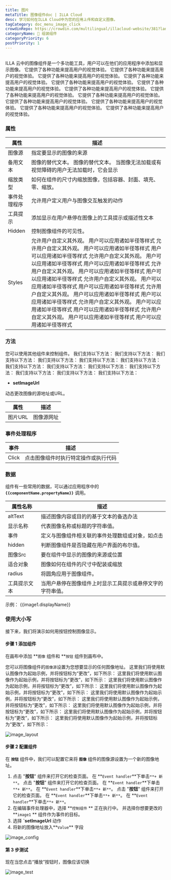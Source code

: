 ```yaml
---
title: 图片
metaTitle: 图像组件doc | ILLA Cloud
desc: 学习如何在ILLA Cloud中为您的应用上传和自定义图像。
tagCategory: doc_menu_image_click
crowdinRepo: https://crowdin.com/multilingual/illacloud-website/381?languages=zhcn&filter=basic&value=0
categoryName: 🧬 组装组件
categoryPriority: 6
postPriority: 1
---
```


## <h2 hidden>什么是图片？</h2>

ILLA 云中的图像组件是一个多功能工具，用户可以在他们的应用程序中添加和显示图像。 它提供了各种功能来提高用户的视觉体验。 它提供了各种功能来提高用户的视觉体验。 它提供了各种功能来提高用户的视觉体验。 它提供了各种功能来提高用户的视觉体验。 它提供了各种功能来提高用户的视觉体验。 它提供了各种功能来提高用户的视觉体验。 它提供了各种功能来提高用户的视觉体验。 它提供了各种功能来提高用户的视觉体验。 它提供了各种功能来提高用户的视觉体验。 它提供了各种功能来提高用户的视觉体验。 它提供了各种功能来提高用户的视觉体验。 它提供了各种功能来提高用户的视觉体验。 它提供了各种功能来提高用户的视觉体验。

### 属性

| 属性            | 描述                                                                                                                                                                                                                                                                                                                                                   |
| ------------- | ---------------------------------------------------------------------------------------------------------------------------------------------------------------------------------------------------------------------------------------------------------------------------------------------------------------------------------------------------- |
| 图像源           | 指定要显示的图像的来源                                                                                                                                                                                                                                                                                                                                          |
| 备用文本          | 图像的替代文本。 图像的替代文本。 当图像无法加载或有视觉障碍的用户无法加载时，它会显示                                                                                                                                                                                                                                                                                                         |
| 缩放类型          | 如何在组件的尺寸内缩放图像，包括容器、封面、填充、零、缩放。                                                                                                                                                                                                                                                                                                                       |
| 事件处理程序        | 允许用户定义用户与图像交互触发的动作                                                                                                                                                                                                                                                                                                                                   |
| 工具提示          | 添加显示在用户悬停在图像上的工具提示或描述性文本                                                                                                                                                                                                                                                                                                                             |
| Hidden        | 控制图像组件的可见性。                                                                                                                                                                                                                                                                                                                                          |
| Styles        | 允许用户自定义其外观。 用户可以应用诸如半径等样式 允许用户自定义其外观。 用户可以应用诸如半径等样式 用户可以应用诸如半径等样式 允许用户自定义其外观。 用户可以应用诸如半径等样式 用户可以应用诸如半径等样式 允许用户自定义其外观。 用户可以应用诸如半径等样式 用户可以应用诸如半径等样式 允许用户自定义其外观。 用户可以应用诸如半径等样式 用户可以应用诸如半径等样式 允许用户自定义其外观。 用户可以应用诸如半径等样式 用户可以应用诸如半径等样式 允许用户自定义其外观。 用户可以应用诸如半径等样式 用户可以应用诸如半径等样式 允许用户自定义其外观。 用户可以应用诸如半径等样式 用户可以应用诸如半径等样式                                    |

### 方法

您可以使用其他组件来控制组件。 我们支持以下方法： 我们支持以下方法： 我们支持以下方法： 我们支持以下方法： 我们支持以下方法： 我们支持以下方法： 我们支持以下方法： 我们支持以下方法： 我们支持以下方法： 我们支持以下方法： 我们支持以下方法： 我们支持以下方法： 我们支持以下方法：

-   **setImageUrl**

动态更改图像的源地址或URL。

| 属性     | 描述      |
| ------ | ------- |
| 图片URL  | 图像源网址   |

### 事件处理程序

| 事件    | 描述                                                                  |
| ----- | ------------------------------------------------------------------- |
| Click | 点击图像组件时执行特定操作或执行代码                                                  |

### 数据

组件有一些常用的数据，可以通过应用程序中的 **`{{componentName.propertyName}}`** 调用。

| 属性名称          | 描述                                                                                                       |
| ------------- | -------------------------------------------------------------------------------------------------------- |
| altText       | 描述图像内容或目的的基于文本的备选办法                                                                                      |
| 显示名称          | 代表图像名称或标题的字符串值。                                                                                          |
| 事件            | 定义与图像组件相关联的事件处理数组或对象，如点击                                                                                 |
| hidden        | 判断图像组件是否隐藏在用户界面的布尔值。                                                                                     |
| 图像Src         | 要在组件中显示的图像的来源或位置                                                                                         |
| 适合对象          | 图像如何在组件的尺寸中配装或缩放                                                                                         |
| radius        | 将圆角应用于图像组件。                                                                                              |
| 工具提示文本        | 当用户悬停在图像组件上时显示工具提示或悬停文字的字符串值。                                                                            |

示例： {{image1.displayName}}

### 使用大小写

接下来，我们将演示如何用按钮控制图像显示。

#### 步骤 1 添加组件

在画布中添加 **`图像` 组件和 **`按钮` 组件到画布中。

您可以将图像组件的`图像源`设置为您想要显示的任何图像地址。 这里我们将使用默认图像作为起始示例，并将按钮标为“更改”，如下所示： 这里我们将使用默认图像作为起始示例，并将按钮标为“更改”，如下所示： 这里我们将使用默认图像作为起始示例，并将按钮标为“更改”，如下所示： 这里我们将使用默认图像作为起始示例，并将按钮标为“更改”，如下所示： 这里我们将使用默认图像作为起始示例，并将按钮标为“更改”，如下所示： 这里我们将使用默认图像作为起始示例，并将按钮标为“更改”，如下所示： 这里我们将使用默认图像作为起始示例，并将按钮标为“更改”，如下所示： 这里我们将使用默认图像作为起始示例，并将按钮标为“更改”，如下所示： 这里我们将使用默认图像作为起始示例，并将按钮标为“更改”，如下所示：

![image_layout](https://cdn.illacloud.com/official-website/img/official-site/components/image_layout.jpg)

#### 步骤 2 配置组件

在 **`按钮`** 组件中，我们可以配置它来将 **`图像`** 组件的图像源设置为一个新的图像地址。

1.  点击 "**按钮**" 组件来打开它的检查页面。 在 **`Event handler`**下单击`**+ 新**`。 点击 "**按钮**" 组件来打开它的检查页面。 在 **`Event handler`**下单击`**+ 新**`。 在 **`Event handler`**下单击`**+ 新**`。 点击 "**按钮**" 组件来打开它的检查页面。 在 **`Event handler`**下单击`**+ 新**`。 在 **`Event handler`**下单击`**+ 新**`。
2.  在编辑事件处理器中，选择 **`控制组件` ** 正在执行中。 并选择你想要更改的 **`image1` ** 组件作为事件的目标。
3.  选择 **\`setImageUrl** 动作
4.  将新的图像地址放入**`Value`** 字段

![image_config](https://cdn.illacloud.com/official-website/img/official-site/components/image_config.jpg)

#### 第 3 步测试

现在当您点击“播放”按钮时，图像应该切换

![image_test](https://cdn.illacloud.com/official-website/img/official-site/components/image_test.gif)
